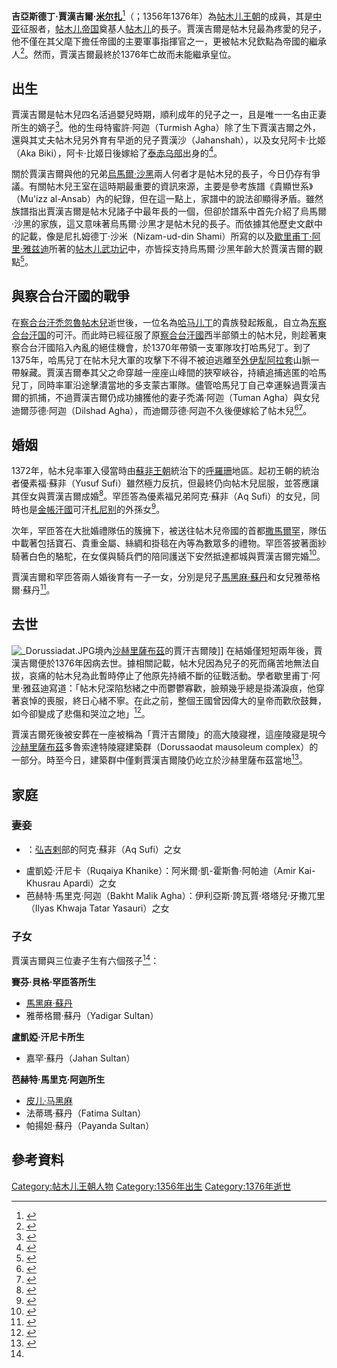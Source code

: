 {{Infobox royalty
|name =賈漢吉爾·米爾扎
|title = 帖木兒王子
|birth_date      = 1356年
|birth_place     = 
|death_date      = {{death year and age|1376|1356}}
|death_place     =今[[乌兹别克斯坦|烏茲別克]][[撒馬爾罕|撒馬爾罕]]
|place of burial=今烏茲別克[[沙赫里薩布茲|沙赫里薩布茲]]賈漢吉爾陵
|spouse           = [[贾汉吉尔_(帖木儿之子)#家庭|見下文]]
|spouse-type   = 妻妾
|issue = [[贾汉吉尔_(帖木儿之子)#家庭|見下文]]
|full name       =吉亞斯德丁·賈漢吉爾·米爾扎
|house           = [[帖木儿王朝|帖木儿王朝]]
|father          = [[帖木儿|帖木儿]]
|mother          =特蜜許·阿迦
|religion        = [[伊斯兰教|伊斯兰教]]
}}
'''吉亞斯德丁·賈漢吉爾·[[米尔扎|米尔扎]]'''<ref>{{cite book|first=Karim Najafi|last=Barzegar|title=Mughal-Iranian relations: during sixteenth century|page=17|url=https://books.google.com/books?id=bQduAAAAMAAJ|year=2000|publisher=Indian Bibliographies Bureau|isbn=978-81-85004-60-0|ref=harv|access-date=2020-12-08|archive-date=2020-11-19|archive-url=https://web.archive.org/web/20201119231811/https://books.google.com/books?id=bQduAAAAMAAJ|dead-url=no}}</ref>（{{lang-fa|جہانگیر‎ میرزا}}；1356年1376年）為[[帖木儿王朝|帖木儿王朝]]的成員，其是[[中亚|中亚]]征服者，[[帖木儿帝国|帖木儿帝国]]奠基人[[帖木儿|帖木儿]]的長子。賈漢吉爾是帖木兒最為疼愛的兒子，他不僅在其父麾下擔任帝國的主要軍事指揮官之一，更被帖木兒欽點為帝國的繼承人<ref>{{cite book|last=Marefat|first=Roya|title=Beyond the Architecture of Death: Shrine of the Shah-i Zinda in Samarqand|url=https://books.google.com/books?id=1efVAAAAMAAJ|year=1991|publisher=Harvard University|page=238}}</ref>。然而，賈漢吉爾最終於1376年亡故而未能繼承皇位。

==出生==
賈漢吉爾是帖木兒四名活過嬰兒時期，順利成年的兒子之一，且是唯一一名由正妻所生的嫡子<ref>{{cite book|last1=Nashat|first1=Guity|last2=Beck|first2=Lois|title=Women in Iran from the Rise of Islam to 1800|url=https://books.google.com/books?id=tLRem_ixfcEC&pg=PA130|year=2003|publisher=University of Illinois Press|isbn=978-0-252-07121-8|page=130}}</ref>。他的生母特蜜許·阿迦（Turmish Agha）除了生下賈漢吉爾之外，還與其丈夫帖木兒另外育有早逝的兒子賈漢沙（Jahanshah），以及女兒阿卡·比姬（Aka Biki），阿卡·比姬日後嫁給了[[泰赤乌部|泰赤乌部]]出身的{{le|蘇丹·侯賽因 (泰赤烏部)|Sultan Husayn Tayichiud|蘇丹·侯賽因}}<ref>{{cite book|first=John E.|last=Woods|authorlink=John E. Woods (historian)|title=The Timurid dynasty|page=17|url=https://books.google.com/books?id=0XcMAQAAMAAJ|year=1990|publisher=Indiana University, Research Institute for Inner Asian Studies|ref=harv|access-date=2020-12-08|archive-date=2020-06-03|archive-url=https://web.archive.org/web/20200603063603/https://books.google.com/books?id=0XcMAQAAMAAJ|dead-url=no}}</ref>。

關於賈漢吉爾與他的兄弟[[烏馬爾·沙黑|烏馬爾·沙黑]]兩人何者才是帖木兒的長子，今日仍存有爭議。有關帖木兒王室在這時期最重要的資訊來源，主要是參考族譜《貴顯世系》（Mu'izz al-Ansab）內的紀錄，但在這一點上，家譜中的說法卻顯得矛盾。雖然族譜指出賈漢吉爾是帖木兒諸子中最年長的一個，但卻於譜系中首先介紹了烏馬爾·沙黑的家族，這又意味著烏馬爾·沙黑才是帖木兒的長子。而依據其他歷史文獻中的記載，像是尼扎姆德丁·沙米（Nizam-ud-din Shami）所寫的{{le|勝利之書|Zafarnama (Shami biography)}}以及[[歇里甫丁·阿里·雅兹迪|歇里甫丁·阿里·雅兹迪]]所著的[[帖木儿武功记|帖木儿武功记]]中，亦皆採支持烏馬爾·沙黑年齡大於賈漢吉爾的觀點<ref>{{harvtxt|Woods|1990|pp=1, 14}}</ref>。

==與察合台汗國的戰爭==
在[[察合台汗|察合台汗]][[禿忽魯帖木兒|禿忽魯帖木兒]]逝世後，一位名為[[哈马儿丁|哈马儿丁]]的貴族發起叛亂，自立為[[东察合台汗国|东察合台汗国]]的可汗。而此時已經征服了原[[察合台汗國|察合台汗國]]西半部領土的帖木兒，則趁著東察合台汗國陷入內亂的絕佳機會，於1370年帶領一支軍隊攻打哈馬兒丁。到了1375年，哈馬兒丁在帖木兒大軍的攻擊下不得不被迫逃離至[[外伊犁阿拉套|外伊犁阿拉套]]山脈一帶躲藏。賈漢吉爾奉其父之命穿越一座座山峰間的狹窄峽谷，持續追捕逃匿的哈馬兒丁，同時率軍沿途擊潰當地的多支蒙古軍隊。儘管哈馬兒丁自己幸運躲過賈漢吉爾的抓捕，不過賈漢吉爾仍成功擄獲他的妻子禿滿·阿迦（Tuman Agha）與女兒迪爾莎德·阿迦（Dilshad Agha），而迪爾莎德·阿迦不久後便嫁給了帖木兒<ref>{{cite book|last=Barthold|first=Vasilii Vladimirovitch|authorlink=Vasily Bartold|title=Four Studies on the History of Central Asia|url=https://books.google.com/books?id=-twUAAAAIAAJ&pg=PA139|volume=1|year=1956|publisher=Brill Archive|pages=139–40}}</ref><ref>{{cite book|last1=Grube|first1=Ernst J.|authorlink1=Ernst J. Grube|last2=Sims|first2=Eleanor|title=Colloquies on Art & Archaeology in Asia|url=https://books.google.com/books?id=xfLpAAAAMAAJ|volume=10|year=1980|publisher=University of London, Percival David Foundation of Chinese Art, School of Oriental and African Studies|page=53}}</ref>。

==婚姻==
1372年，帖木兒率軍入侵當時由[[蘇非王朝|蘇非王朝]]統治下的[[大呼罗珊|呼羅珊]]地區。起初王朝的統治者優素福·蘇非（Yusuf Sufi）雖然極力反抗，但最終仍向帖木兒屈服，並答應讓其侄女{{le|賽芬·貝格·罕匝答|Sevin Beg Khanzada}}與賈漢吉爾成婚<ref>{{cite book|last=Marozzi|first=Justin|authorlink=Justin Marozzi|title=Tamerlane: Sword of Islam, Conqueror of the World|url=https://books.google.com/books?id=802YbRBPGRYC|year=2012|publisher=HarperCollins Publishers|isbn=978-0-00-736973-7|pages=68–69|ref=harv}}</ref>。罕匝答為優素福兄弟阿克·蘇非（Aq Sufi）的女兒，同時也是[[金帳汗國|金帳汗國]]可汗[[札尼别|札尼别]]的外孫女<ref>{{cite journal|first=John E.|last=Woods|authorlink=John E. Woods (historian)|editor1=Martin Bernard Dickson|editor2=Michel M. Mazzaoui|editor3=Vera Basch Moreen|title=Timur's Genealogy|journal=Intellectual studies on Islam: essays written in honor of Martin B. Dickson|url=https://books.google.com/books?id=yxmCAAAAIAAJ|year=1990|publisher=University of Utah Press|isbn=978-0-87480-342-6|page=113|ref=harv|access-date=2020-12-08|archive-date=2021-11-28|archive-url=https://web.archive.org/web/20211128102713/https://books.google.com/books?id=yxmCAAAAIAAJ|dead-url=no}}</ref>。

次年，罕匝答在大批婚禮隊伍的簇擁下，被送往帖木兒帝國的首都[[撒馬爾罕|撒馬爾罕]]，隊伍中載著包括寶石、貴重金屬、絲綢和掛毯在內等為數眾多的禮物。罕匝答披著面紗騎著白色的駱駝，在女僕與騎兵們的陪同護送下安然抵達都城與賈漢吉爾完婚<ref>{{harvtxt|Marozzi|2012|p=69}}</ref>。

賈漢吉爾和罕匝答兩人婚後育有一子一女，分別是兒子[[馬黑麻·蘇丹|馬黑麻·蘇丹]]和女兒雅蒂格爾·蘇丹<ref name=WoodsP29,32>{{harvtxt|Woods|1990|pp=29, 32}}</ref>。

==去世==
[[Image:_Dorussiadat.JPG|thumb]]境內[[沙赫里薩布茲|沙赫里薩布茲]]的賈汗吉爾陵]]
在結婚僅短短兩年後，賈漢吉爾便於1376年因病去世。據相關記載，帖木兒因為兒子的死而痛苦地無法自拔，哀痛的帖木兒為此暫時停止了他原先持續不斷的征戰活動。學者歇里甫丁·阿里·雅茲迪寫道：「帖木兒深陷愁緒之中而鬱鬱寡歡，臉頰幾乎總是掛滿淚痕，他穿著哀悼的喪服，終日心緒不寧。在此之前，整個王國曾因偉大的皇帝而歡欣鼓舞，如今卻變成了悲傷和哭泣之地」<ref>{{harvtxt|Marozzi|2012|p=70}}</ref>。

賈漢吉爾死後被安葬在一座被稱為「賈汗吉爾陵」的高大陵寢裡，這座陵寢是現今[[沙赫里薩布茲|沙赫里薩布茲]]多魯索達特陵寢建築群（Dorussaodat mausoleum complex）的一部分。時至今日，建築群中僅剩賈漢吉爾陵仍屹立於沙赫里薩布茲當地<ref>{{cite book|last1=King|first1=John S.|last2=Noble|first2=John|last3=Humphreys|first3=Andrew|title=Central Asia.: Kasachstan, Usbekistan, Turkmenien, Kirgisien, Tadschikistan.|url=https://books.google.com/books?id=8csuAQAAIAAJ|year=1996|publisher=Lonely Planet Publications|isbn=978-0-86442-358-0|page=311|access-date=2020-12-08|archive-date=2020-11-19|archive-url=https://web.archive.org/web/20201119175224/https://books.google.com/books?id=8csuAQAAIAAJ|dead-url=no}}</ref>。

==家庭==
===妻妾===
*{{le|賽芬·貝格·罕匝答|Sevin Beg Khanzada}}：[[弘吉剌|弘吉剌]]部的阿克·蘇非（Aq Sufi）之女
*盧凱婭·汗尼卡（Ruqaiya Khanike）：阿米爾·凱-霍斯魯·阿帕迪（Amir Kai-Khusrau Apardi）之女
*芭赫特·馬里克·阿迦（Bakht Malik Agha）：伊利亞斯·誇瓦賈·塔塔兒·牙撒兀里（Ilyas Khwaja Tatar Yasauri）之女

===子女===
賈漢吉爾與三位妻子生有六個孩子<ref name=WoodsP29,32/>：

'''賽芬·貝格·罕匝答所生'''
*[[馬黑麻·蘇丹|馬黑麻·蘇丹]]
*雅蒂格爾·蘇丹（Yadigar Sultan）

'''盧凱婭·汗尼卡所生'''
*嘉罕·蘇丹（Jahan Sultan）

'''芭赫特·馬里克·阿迦所生'''
*[[皮儿·马黑麻|皮儿·马黑麻]]
*法蒂瑪·蘇丹（Fatima Sultan）
*帕揚妲·蘇丹（Payanda Sultan）

==參考資料==
{{reflist|30em}}

[[Category:帖木儿王朝人物|Category:帖木儿王朝人物]]
[[Category:1356年出生|Category:1356年出生]]
[[Category:1376年逝世|Category:1376年逝世]]